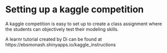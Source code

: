 # Setting up a kaggle competition

A kaggle competition is easy to set up to create a class assignment where the students can objectively test their modeling skills. 

A learnr tutorial created by Di can be found at https://ebsmonash.shinyapps.io/kaggle_instructions